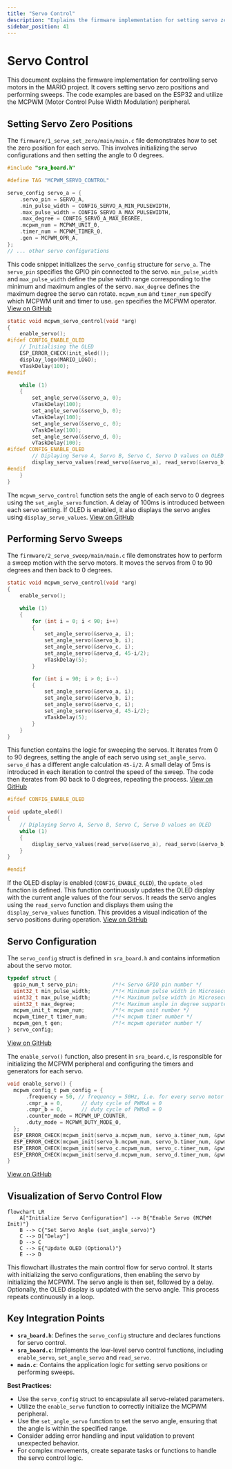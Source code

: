 ```yaml
---
title: "Servo Control"
description: "Explains the firmware implementation for setting servo zero positions and performing sweeps."
sidebar_position: 41
---
```


# Servo Control

This document explains the firmware implementation for controlling servo motors in the MARIO project. It covers setting servo zero positions and performing sweeps. The code examples are based on the ESP32 and utilize the MCPWM (Motor Control Pulse Width Modulation) peripheral.

## Setting Servo Zero Positions

The `firmware/1_servo_set_zero/main/main.c` file demonstrates how to set the zero position for each servo. This involves initializing the servo configurations and then setting the angle to 0 degrees.

```c
#include "sra_board.h"

#define TAG "MCPWM_SERVO_CONTROL"

servo_config servo_a = {
	.servo_pin = SERVO_A,
	.min_pulse_width = CONFIG_SERVO_A_MIN_PULSEWIDTH,
	.max_pulse_width = CONFIG_SERVO_A_MAX_PULSEWIDTH,
	.max_degree = CONFIG_SERVO_A_MAX_DEGREE,
	.mcpwm_num = MCPWM_UNIT_0,
	.timer_num = MCPWM_TIMER_0,
	.gen = MCPWM_OPR_A,
};
// ... other servo configurations
```

This code snippet initializes the `servo_config` structure for `servo_a`. The `servo_pin` specifies the GPIO pin connected to the servo.  `min_pulse_width` and `max_pulse_width` define the pulse width range corresponding to the minimum and maximum angles of the servo. `max_degree` defines the maximum degree the servo can rotate. `mcpwm_num` and `timer_num` specify which MCPWM unit and timer to use. `gen` specifies the MCPWM operator.
[View on GitHub](https://github.com/SRA-VJTI/MARIO/blob/humble/firmware/1_servo_set_zero/main/main.c)

```c
static void mcpwm_servo_control(void *arg)
{
	enable_servo();
#ifdef CONFIG_ENABLE_OLED
	// Initialising the OLED
	ESP_ERROR_CHECK(init_oled());
	display_logo(MARIO_LOGO);
	vTaskDelay(100);
#endif

	while (1)
	{
		set_angle_servo(&servo_a, 0);
		vTaskDelay(100);
		set_angle_servo(&servo_b, 0);
		vTaskDelay(100);
		set_angle_servo(&servo_c, 0);
		vTaskDelay(100);
		set_angle_servo(&servo_d, 0);
		vTaskDelay(100);
#ifdef CONFIG_ENABLE_OLED
		// Diplaying Servo A, Servo B, Servo C, Servo D values on OLED
		display_servo_values(read_servo(&servo_a), read_servo(&servo_b), read_servo(&servo_c), read_servo(&servo_d));
#endif
	}
}
```

The `mcpwm_servo_control` function sets the angle of each servo to 0 degrees using the `set_angle_servo` function. A delay of 100ms is introduced between each servo setting. If OLED is enabled, it also displays the servo angles using `display_servo_values`.
[View on GitHub](https://github.com/SRA-VJTI/MARIO/blob/humble/firmware/1_servo_set_zero/main/main.c)

## Performing Servo Sweeps

The `firmware/2_servo_sweep/main/main.c` file demonstrates how to perform a sweep motion with the servo motors. It moves the servos from 0 to 90 degrees and then back to 0 degrees.

```c
static void mcpwm_servo_control(void *arg)
{
	enable_servo();

	while (1)
	{
		for (int i = 0; i < 90; i++)
		{
			set_angle_servo(&servo_a, i);
			set_angle_servo(&servo_b, i);
			set_angle_servo(&servo_c, i);
			set_angle_servo(&servo_d, 45-i/2);
			vTaskDelay(5);
		}

		for (int i = 90; i > 0; i--)
		{
			set_angle_servo(&servo_a, i);
			set_angle_servo(&servo_b, i);
			set_angle_servo(&servo_c, i);
			set_angle_servo(&servo_d, 45-i/2);
			vTaskDelay(5);
		}
	}
}
```

This function contains the logic for sweeping the servos. It iterates from 0 to 90 degrees, setting the angle of each servo using `set_angle_servo`. `servo_d` has a different angle calculation `45-i/2`. A small delay of 5ms is introduced in each iteration to control the speed of the sweep. The code then iterates from 90 back to 0 degrees, repeating the process.
[View on GitHub](https://github.com/SRA-VJTI/MARIO/blob/humble/firmware/2_servo_sweep/main/main.c)

```c
#ifdef CONFIG_ENABLE_OLED

void update_oled()
{
	// Diplaying Servo A, Servo B, Servo C, Servo D values on OLED
	while (1)
	{
		display_servo_values(read_servo(&servo_a), read_servo(&servo_b), read_servo(&servo_c), read_servo(&servo_d));
	}
}

#endif
```

If the OLED display is enabled (`CONFIG_ENABLE_OLED`), the `update_oled` function is defined. This function continuously updates the OLED display with the current angle values of the four servos. It reads the servo angles using the `read_servo` function and displays them using the `display_servo_values` function. This provides a visual indication of the servo positions during operation.
[View on GitHub](https://github.com/SRA-VJTI/MARIO/blob/humble/firmware/2_servo_sweep/main/main.c)

## Servo Configuration

The `servo_config` struct is defined in `sra_board.h` and contains information about the servo motor.
```c
typedef struct {
  gpio_num_t servo_pin;           /*!< Servo GPIO pin number */
  uint32_t min_pulse_width;       /*!< Minimum pulse width in Microseconds */
  uint32_t max_pulse_width;       /*!< Maximum pulse width in Microseconds */
  uint32_t max_degree;            /*!< Maximum angle in degree supported by servo */
  mcpwm_unit_t mcpwm_num;         /*!< mcpwm unit number */
  mcpwm_timer_t timer_num;        /*!< mcpwm timer number */
  mcpwm_gen_t gen;                /*!< mcpwm operator number */
} servo_config;
```
[View on GitHub](https://github.com/SRA-VJTI/MARIO/blob/humble/firmware/include/sra_board.h)

The `enable_servo()` function, also present in `sra_board.c`, is responsible for initializing the MCPWM peripheral and configuring the timers and generators for each servo.
```c
void enable_servo() {
  mcpwm_config_t pwm_config = {
      .frequency = 50, // frequency = 50Hz, i.e. for every servo motor time period of pulse = 20ms
      .cmpr_a = 0,      // duty cycle of PWMxA = 0
      .cmpr_b = 0,      // duty cycle of PWMxB = 0
      .counter_mode = MCPWM_UP_COUNTER,
      .duty_mode = MCPWM_DUTY_MODE_0,
  };
  ESP_ERROR_CHECK(mcpwm_init(servo_a.mcpwm_num, servo_a.timer_num, &pwm_config)); // Configure PWM0, on timer 0
  ESP_ERROR_CHECK(mcpwm_init(servo_b.mcpwm_num, servo_b.timer_num, &pwm_config)); // Configure PWM0, on timer 0
  ESP_ERROR_CHECK(mcpwm_init(servo_c.mcpwm_num, servo_c.timer_num, &pwm_config)); // Configure PWM0, on timer 1
  ESP_ERROR_CHECK(mcpwm_init(servo_d.mcpwm_num, servo_d.timer_num, &pwm_config)); // Configure PWM0, on timer 1
}
```
[View on GitHub](https://github.com/SRA-VJTI/MARIO/blob/humble/firmware/sra_board/sra_board.c)

## Visualization of Servo Control Flow





```mermaid
flowchart LR
    A["Initialize Servo Configuration"] --> B{"Enable Servo (MCPWM Init)"}
    B --> C{"Set Servo Angle (set_angle_servo)"}
    C --> D["Delay"]
    D --> C
    C --> E{"Update OLED (Optional)"}
    E --> D
```



This flowchart illustrates the main control flow for servo control.  It starts with initializing the servo configurations, then enabling the servo by initializing the MCPWM. The servo angle is then set, followed by a delay.  Optionally, the OLED display is updated with the servo angle. This process repeats continuously in a loop.

## Key Integration Points

*   **`sra_board.h`**: Defines the `servo_config` structure and declares functions for servo control.
*   **`sra_board.c`**: Implements the low-level servo control functions, including `enable_servo`, `set_angle_servo` and `read_servo`.
*   **`main.c`**: Contains the application logic for setting servo positions or performing sweeps.

**Best Practices:**

*   Use the `servo_config` struct to encapsulate all servo-related parameters.
*   Utilize the `enable_servo` function to correctly initialize the MCPWM peripheral.
*   Use the `set_angle_servo` function to set the servo angle, ensuring that the angle is within the specified range.
*   Consider adding error handling and input validation to prevent unexpected behavior.
*   For complex movements, create separate tasks or functions to handle the servo control logic.
```
```